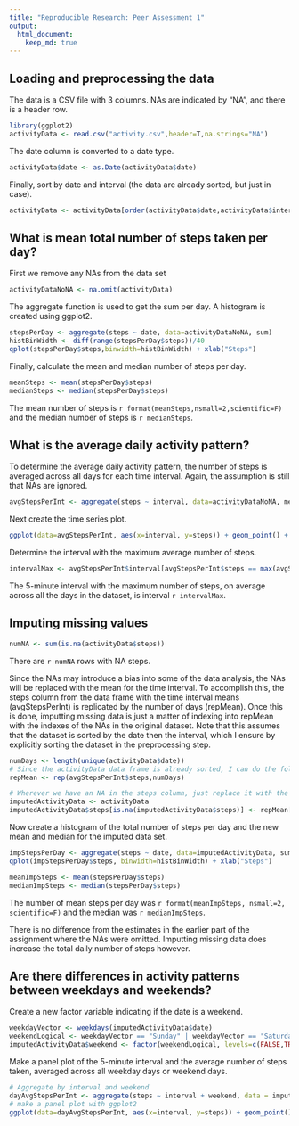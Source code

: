 ```yaml
---
title: "Reproducible Research: Peer Assessment 1"
output: 
  html_document:
    keep_md: true
---
```


## Loading and preprocessing the data

The data is a CSV file with 3 columns. NAs are indicated by "NA", and there is a header row.

```r
library(ggplot2)
activityData <- read.csv("activity.csv",header=T,na.strings="NA")
```

The date column is converted to a date type.

```r
activityData$date <- as.Date(activityData$date)
```

Finally, sort by date and interval (the data are already sorted, but just in case).
```r
activityData <- activityData[order(activityData$date,activityData$interval),]
```

## What is mean total number of steps taken per day?
First we remove any NAs from the data set
```r
activityDataNoNA <- na.omit(activityData)
```

The aggregate function is used to get the sum per day. A histogram is created using ggplot2.
```r
stepsPerDay <- aggregate(steps ~ date, data=activityDataNoNA, sum)
histBinWidth <- diff(range(stepsPerDay$steps))/40
qplot(stepsPerDay$steps,binwidth=histBinWidth) + xlab("Steps")
```

Finally, calculate the mean and median number of steps per day.
```r
meanSteps <- mean(stepsPerDay$steps)
medianSteps <- median(stepsPerDay$steps)
```
The mean number of steps is `r format(meanSteps,nsmall=2,scientific=F)` and the median number of steps is `r medianSteps`.

## What is the average daily activity pattern?
To determine the average daily activity pattern, the number of steps is averaged across all days for each time interval. Again, the assumption is still that NAs are ignored.
```r
avgStepsPerInt <- aggregate(steps ~ interval, data=activityDataNoNA, mean)
```

Next create the time series plot.

```r
ggplot(data=avgStepsPerInt, aes(x=interval, y=steps)) + geom_point() + geom_line() + xlab("Interval") + ylab("Average number of steps")
```

Determine the interval with the maximum average number of steps.

```r
intervalMax <- avgStepsPerInt$interval[avgStepsPerInt$steps == max(avgStepsPerInt$steps)]
```

The 5-minute interval with the maximum number of steps, on average across all the days in the dataset, is interval `r intervalMax`.

## Imputing missing values
```r
numNA <- sum(is.na(activityData$steps))
```

There are `r numNA` rows with NA steps.

Since the NAs may introduce a bias into some of the data analysis, the NAs will be replaced with the mean for the time interval. To accomplish this, the steps column from the data frame with the time interval means (avgStepsPerInt) is replicated by the number of days (repMean). Once this is done, imputting missing data is just a matter of indexing into repMean with the indexes of the NAs in the original dataset. Note that this assumes that the dataset is sorted by the date then the interval, which I ensure by explicitly sorting the dataset in the preprocessing step.


```r
numDays <- length(unique(activityData$date))
# Since the activityData data frame is already sorted, I can do the following
repMean <- rep(avgStepsPerInt$steps,numDays)

# Wherever we have an NA in the steps column, just replace it with the corresponding row of repMean
imputedActivityData <- activityData
imputedActivityData$steps[is.na(imputedActivityData$steps)] <- repMean[is.na(imputedActivityData$steps)]
```

Now create a histogram of the total number of steps per day and the new mean and median for the imputed data set.
```r
impStepsPerDay <- aggregate(steps ~ date, data=imputedActivityData, sum)
qplot(impStepsPerDay$steps, binwidth=histBinWidth) + xlab("Steps")

meanImpSteps <- mean(stepsPerDay$steps)
medianImpSteps <- median(stepsPerDay$steps)
```

The number of mean steps per day was `r format(meanImpSteps, nsmall=2, scientific=F)` and the median was `r medianImpSteps`.

There is no difference from the estimates in the earlier part of the assignment where the NAs were omitted. Imputting missing data does increase the total daily number of steps however.

## Are there differences in activity patterns between weekdays and weekends?

Create a new factor variable indicating if the date is a weekend.
```r
weekdayVector <- weekdays(imputedActivityData$date)
weekendLogical <- weekdayVector == "Sunday" | weekdayVector == "Saturday"
imputedActivityData$weekend <- factor(weekendLogical, levels=c(FALSE,TRUE),labels=c("weekday","weekend"))
```

Make a panel plot of the 5-minute interval and the average number of steps taken, averaged across all weekday days or weekend days.

```r
# Aggregate by interval and weekend
dayAvgStepsPerInt <- aggregate(steps ~ interval + weekend, data = imputedActivityData,mean)
# make a panel plot with ggplot2
ggplot(data=dayAvgStepsPerInt, aes(x=interval, y=steps)) + geom_point() + geom_line() + facet_wrap(~weekend,ncol=1) + xlab("Interval") + ylab("Average number of steps")
```